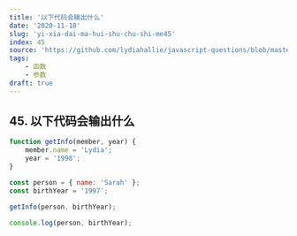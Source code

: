 ```yaml
---
title: '以下代码会输出什么'
date: '2020-11-18'
slug: 'yi-xia-dai-ma-hui-shu-chu-shi-me45'
index: 45
source: 'https://github.com/lydiahallie/javascript-questions/blob/master/zh-CN/README-zh_CN.md#51-%E8%BE%93%E5%87%BA%E7%9A%84%E6%98%AF%E4%BB%80%E4%B9%88'
tags:
    - 函数
    - 参数
draft: true
---
```


## 45. 以下代码会输出什么

```js:index.js
function getInfo(member, year) {
	member.name = 'Lydia';
	year = '1998';
}

const person = { name: 'Sarah' };
const birthYear = '1997';

getInfo(person, birthYear);

console.log(person, birthYear);
```
